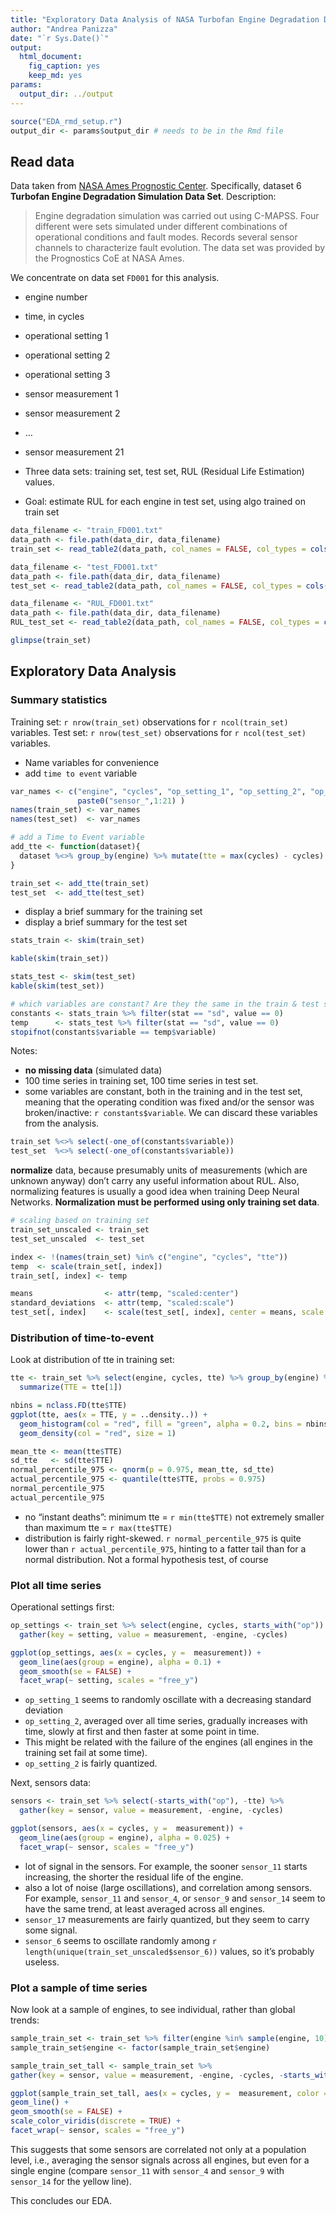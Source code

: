 ```yaml
---
title: "Exploratory Data Analysis of NASA Turbofan Engine Degradation Data"
author: "Andrea Panizza"
date: "`r Sys.Date()`"
output:
  html_document:
    fig_caption: yes
    keep_md: yes
params:
  output_dir: ../output
---
```


<style>
p.caption {
  font-size: 0.8em;
}
</style>

```r
source("EDA_rmd_setup.r")
output_dir <- params$output_dir # needs to be in the Rmd file

```

## Read data

Data taken from [NASA Ames Prognostic Center](https://ti.arc.nasa.gov/tech/dash/groups/pcoe/prognostic-data-repository/). Specifically, dataset 6 **Turbofan Engine Degradation Simulation Data Set**. Description:

>Engine degradation simulation was carried out using C-MAPSS. Four different were sets simulated under different combinations of operational conditions and fault modes. Records several sensor channels to characterize fault evolution. The data set was provided by the Prognostics CoE at NASA Ames.

We concentrate on data set `FD001` for this analysis.

 * engine number
 * time, in cycles
 * operational setting 1
 * operational setting 2
 *	operational setting 3
 *	sensor measurement  1
 *	sensor measurement  2
 * ...
 * sensor measurement 21
 
 * Three data sets: training set, test set, RUL (Residual Life Estimation) values.
 * Goal: estimate RUL for each engine in test set, using algo trained on train set

```r
data_filename <- "train_FD001.txt"
data_path <- file.path(data_dir, data_filename)
train_set <- read_table2(data_path, col_names = FALSE, col_types = cols(X27 = "_"))

data_filename <- "test_FD001.txt"
data_path <- file.path(data_dir, data_filename)
test_set <- read_table2(data_path, col_names = FALSE, col_types = cols(X27 = "_"))

data_filename <- "RUL_FD001.txt"
data_path <- file.path(data_dir, data_filename)
RUL_test_set <- read_table2(data_path, col_names = FALSE, col_types = cols(X2 = "_"))

glimpse(train_set)

```


## Exploratory Data Analysis
### Summary statistics

Training set: `r nrow(train_set)` observations for `r ncol(train_set)` variables.
Test set:     `r nrow(test_set)` observations for `r ncol(test_set)` variables. 

* Name variables for convenience
* add `time to event` variable

```r
var_names <- c("engine", "cycles", "op_setting_1", "op_setting_2", "op_setting_3",
               paste0("sensor_",1:21) )
names(train_set) <- var_names
names(test_set)  <- var_names

# add a Time to Event variable
add_tte <- function(dataset){
  dataset %<>% group_by(engine) %>% mutate(tte = max(cycles) - cycles) %>% ungroup
}

train_set <- add_tte(train_set)
test_set  <- add_tte(test_set)

```

* display a brief summary for the training set
* display a brief summary for the test set

```r

stats_train <- skim(train_set)

kable(skim(train_set))
```

```r
stats_test <- skim(test_set)
kable(skim(test_set))

# which variables are constant? Are they the same in the train & test set?
constants <- stats_train %>% filter(stat == "sd", value == 0)
temp      <- stats_test %>% filter(stat == "sd", value == 0)
stopifnot(constants$variable == temp$variable)

```

Notes:
  
* **no missing data** (simulated data)
* 100 time series in training set, 100 time series in test set.
* some variables are constant, both in the training and in the test set, meaning that the operating condition was fixed and/or the sensor was broken/inactive: `r constants$variable`. We can discard these variables from the analysis. 

```r
train_set %<>% select(-one_of(constants$variable))
test_set  %<>% select(-one_of(constants$variable))
```

 __normalize__ data, because presumably units of measurements (which are unknown anyway) don't carry any useful information about RUL. Also, normalizing features is usually a good idea when training Deep Neural Networks. __Normalization must be performed using only training set data__.

```r
# scaling based on training set
train_set_unscaled <- train_set
test_set_unscaled  <- test_set

index <- !(names(train_set) %in% c("engine", "cycles", "tte"))
temp  <- scale(train_set[, index])
train_set[, index] <- temp

means                <- attr(temp, "scaled:center")
standard_deviations  <- attr(temp, "scaled:scale")
test_set[, index]    <- scale(test_set[, index], center = means, scale = standard_deviations)

```

### Distribution of time-to-event

Look at distribution of tte in training set:

```r

tte <- train_set %>% select(engine, cycles, tte) %>% group_by(engine) %>%
  summarize(TTE = tte[1])

nbins = nclass.FD(tte$TTE)
ggplot(tte, aes(x = TTE, y = ..density..)) +
  geom_histogram(col = "red", fill = "green", alpha = 0.2, bins = nbins) +
  geom_density(col = "red", size = 1)

mean_tte <- mean(tte$TTE)
sd_tte   <- sd(tte$TTE)
normal_percentile_975 <- qnorm(p = 0.975, mean_tte, sd_tte)
actual_percentile_975 <- quantile(tte$TTE, probs = 0.975) 
normal_percentile_975
actual_percentile_975

```

 * no "instant deaths":  minimum tte = `r min(tte$TTE)` not extremely smaller than maximum tte = `r max(tte$TTE)`
 * distribution is fairly right-skewed. `r normal_percentile_975` is quite lower than `r actual_percentile_975`, hinting to a  fatter tail than for a normal distribution. Not a formal hypothesis test, of course

### Plot all time series

Operational settings first:

```r

op_settings <- train_set %>% select(engine, cycles, starts_with("op")) %>%
  gather(key = setting, value = measurement, -engine, -cycles)

ggplot(op_settings, aes(x = cycles, y =  measurement)) +
  geom_line(aes(group = engine), alpha = 0.1) +
  geom_smooth(se = FALSE) +
  facet_wrap(~ setting, scales = "free_y")

```

* `op_setting_1` seems to randomly oscillate with a decreasing standard deviation
* `op_setting_2`, averaged over all time series, gradually increases with time, slowly at first and then faster at some point in time. 
* This might be related with the failure of the engines (all engines in the training set fail at some time). 
* `op_setting_2` is fairly quantized.

Next, sensors data:
```r

sensors <- train_set %>% select(-starts_with("op"), -tte) %>%
  gather(key = sensor, value = measurement, -engine, -cycles)

ggplot(sensors, aes(x = cycles, y =  measurement)) +
  geom_line(aes(group = engine), alpha = 0.025) +
  facet_wrap(~ sensor, scales = "free_y")
```

* lot of signal in the sensors. For example, the sooner `sensor_11` starts increasing, the shorter the residual life of the engine.
* also a lot of noise (large oscillations), and correlation among sensors. For example, `sensor_11` and `sensor_4`, or `sensor_9` and `sensor_14` seem to have the same trend, at least averaged across all engines.
* `sensor_17` measurements are fairly quantized, but they seem to carry some signal.
* `sensor_6`  seems to oscillate randomly among `r length(unique(train_set_unscaled$sensor_6))` values, so it's probably useless.

### Plot a sample of time series
Now look at a sample of engines, to see individual, rather than global trends:

```r
sample_train_set <- train_set %>% filter(engine %in% sample(engine, 10))
sample_train_set$engine <- factor(sample_train_set$engine)

sample_train_set_tall <- sample_train_set %>% 
gather(key = sensor, value = measurement, -engine, -cycles, -starts_with("op"), -tte)

ggplot(sample_train_set_tall, aes(x = cycles, y =  measurement, color = engine)) +
geom_line() +
geom_smooth(se = FALSE) +
scale_color_viridis(discrete = TRUE) +
facet_wrap(~ sensor, scales = "free_y")
```

This suggests that some sensors are correlated not only at a population level, i.e., averaging the sensor signals across all engines, but even for a single engine (compare `sensor_11` with `sensor_4` and `sensor_9` with `sensor_14` for the yellow line).

This concludes our EDA.